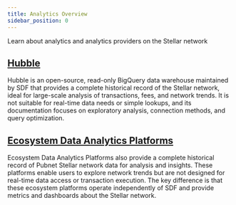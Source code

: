 ```yaml
---
title: Analytics Overview
sidebar_position: 0
---
```


Learn about analytics and analytics providers on the Stellar network

## [Hubble](./hubble/README.mdx)

Hubble is an open-source, read-only BigQuery data warehouse maintained by SDF that provides a complete historical record of the Stellar network, ideal for large-scale analysis of transactions, fees, and network trends. It is not suitable for real-time data needs or simple lookups, and its documentation focuses on exploratory analysis, connection methods, and query optimization.

## [Ecosystem Data Analytics Platforms](./analytics-platforms/analytics-platforms.mdx)

Ecosystem Data Analytics Platforms also provide a complete historical record of Pubnet Stellar network data for analysis and insights. These platforms enable users to explore network trends but are not designed for real-time data access or transaction execution. The key difference is that these ecosystem platforms operate independently of SDF and provide metrics and dashboards about the Stellar network.
